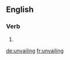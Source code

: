 ==English==

===Verb===
{{head|en|present participle}}

# {{present participle of|unvail|lang=en|nocat=1}}

[[de:unvailing]]
[[fr:unvailing]]